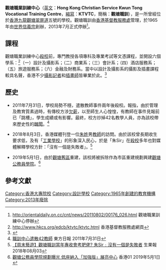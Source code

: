 {{不是|職業訓練局 (香港)}}


'''觀塘職業訓練中心'''（[[英文|英文]]：'''Hong Kong Christian Service Kwun Tong Vocational Training Centre'''，[[縮寫|縮寫]]：'''KTVTC'''，簡稱：'''觀塘職訓'''），是一所曾經位於[[香港|香港]][[九龍|九龍]][[觀塘|觀塘]][[翠屏道|翠屏道]]五號的學校。觀塘職訓由[[香港基督教服務處|香港基督教服務處]]管理，於1965年由[[信義宗|世界信義宗]]創辦，2013年7月正式停辦<ref>http://orientaldaily.on.cc/cnt/news/20110802/00176_026.html {{Wayback|url=http://orientaldaily.on.cc/cnt/news/20110802/00176_026.html |date=20170622193727 }} 觀塘職業訓練中心停辦</ref>。

== 課程 ==
觀塘職業訓練中心[[殺校|殺校]]前，專門教授各項專科及專業考試等文憑課程，並開設六個學系：<ref>http://www.hkcs.org/edcb/ktvtc/ktvtc.html {{Wayback|url=http://www.hkcs.org/edcb/ktvtc/ktvtc.html |date=20160410163149 }} 香港基督教服務處網頁</ref>（一）設計及攝影系；（二）商業系；（三）會計系；（四）酒店服務系；（五）旅遊服務系；（六）金融及財務系。當中以設計及攝影系的攝影及插畫課程較具名聲，香港不少[[攝影記者|攝影記者]]和[[插畫師|插畫師]]皆畢業於此。<ref>{{Cite web |url=http://travel.mingpao.com/cfm/whtogo10.cfm?File=20140607%2Fwebnews%2Fvla1.txt |title=存档副本 |access-date=2018-06-18 |archive-date=2016-03-04 |archive-url=https://web.archive.org/web/20160304140115/http://travel.mingpao.com/cfm/whtogo10.cfm?File=20140607%2Fwebnews%2Fvla1.txt |dead-url=no }}</ref>

== 歷史 ==
* 2011年7月31日，學校局勢不穩，遣散教師事件兩年後殺校。報指，由於管理及教育質素過時，有傳校方涉[[薪金|欠薪]]，以至師生人心惶惶，有教師在事件見報前已「跳槽」，學生成績或有影響。最終，校方炒掉42名教學人員，亦為該校帶來歷史性的[[醜聞|醜聞]]。<ref>[https://orientaldaily.on.cc/cnt/news/20110731/00176_024.html 職訓中心遣散42教師] {{Wayback|url=https://orientaldaily.on.cc/cnt/news/20110731/00176_024.html |date=20190616135152 }} 東方日報 2011年7月31日</ref>

* 2018年8月3日，香港媒體刊登一位[[朱|朱]][[姓|姓]]男[[教師|教師]]的訪問。由於該校曾長期收生要求低，及有「[[工業學校|工業學校]]」的形象深入民心，於是「朱Sir」在[[殺校|殺校]]多年也對媒體解釋學校方針：「沒有一個是失敗者」。<ref>[https://hk.lifestyle.appledaily.com/lifestyle/realtime/article/20180803/58511755 【周末藝遊】觀塘職訓當年專收會考肥佬? 朱Sir﹕沒有一個是失敗者] {{Wayback|url=https://hk.lifestyle.appledaily.com/lifestyle/realtime/article/20180803/58511755 |date=20190616135151 }} 生果報 2018年08月03</ref>

* 2019年5月1日，由於[[觀塘|觀塘]][[市區|舊區]]重建，該校將被拆除作為市區重建規劃興建[[觀塘公務員學院|觀塘公務員學院]]。<ref>[https://hk.news.yahoo.com/%E8%A7%80%E5%A1%98%E5%85%AC%E5%8B%99%E5%93%A1%E5%AD%B8%E9%99%A2%E8%A6%8F%E5%8A%83%E6%9B%9D%E5%85%89-%E4%BD%8E%E5%BA%A7%E7%B4%8D%E5%85%A5-%E5%8A%A0%E5%BC%B7%E7%89%88-%E5%B1%95%E4%BA%AE%E4%B8%AD%E5%BF%83-074609843.html 觀塘公務員學院規劃曝光 低座納入「加強版」展亮中心] {{Wayback|url=https://hk.news.yahoo.com/%E8%A7%80%E5%A1%98%E5%85%AC%E5%8B%99%E5%93%A1%E5%AD%B8%E9%99%A2%E8%A6%8F%E5%8A%83%E6%9B%9D%E5%85%89-%E4%BD%8E%E5%BA%A7%E7%B4%8D%E5%85%A5-%E5%8A%A0%E5%BC%B7%E7%89%88-%E5%B1%95%E4%BA%AE%E4%B8%AD%E5%BF%83-074609843.html |date=20190616135205 }} 	香港01 2019年5月1日</ref>

==參考文獻==
{{Reflist|2}}

{{香港大專院校}}
[[Category:香港大專院校|Category:香港大專院校]]
[[Category:設計學校|Category:設計學校]]
[[Category:1965年創建的教育機構|Category:1965年創建的教育機構]]
[[Category:2013年廢除|Category:2013年廢除]]